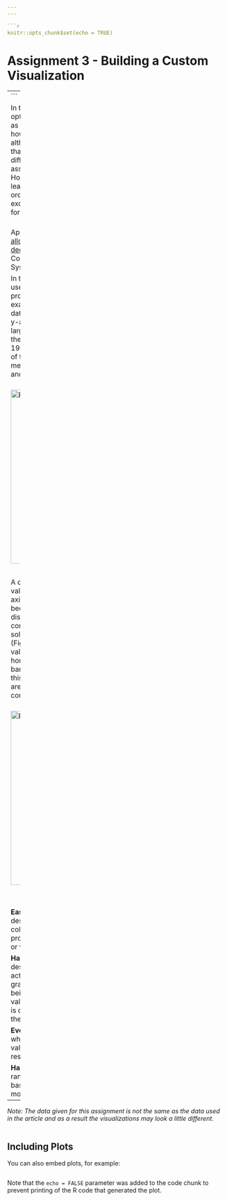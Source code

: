 ```yaml
---
---

```r
knitr::opts_chunk$set(echo = TRUE)
```

# Assignment 3 - Building a Custom Visualization

---
```


In this assignment you must choose one of the options presented below and submit a visual as well as your source code for peer grading. The details of how you solve the assignment are up to you, although your assignment must use matplotlib so that your peers can evaluate your work. The options differ in challenge level, but there are no grades associated with the challenge level you chose. However, your peers will be asked to ensure you at least met a minimum quality for a given technique in order to pass. Implement the technique fully (or exceed it!) and you should be able to earn full grades for the assignment.


&nbsp;&nbsp;&nbsp;&nbsp;&nbsp;&nbsp;Ferreira, N., Fisher, D., & Konig, A. C. (2014, April). [Sample-oriented task-driven visualizations: allowing users to make better, more confident decisions.](https://www.microsoft.com/en-us/research/wp-content/uploads/2016/02/Ferreira_Fisher_Sample_Oriented_Tasks.pdf) 
&nbsp;&nbsp;&nbsp;&nbsp;&nbsp;&nbsp;In Proceedings of the SIGCHI Conference on Human Factors in Computing Systems (pp. 571-580). ACM. ([video](https://www.youtube.com/watch?v=BI7GAs-va-Q))


In this [paper](https://www.microsoft.com/en-us/research/wp-content/uploads/2016/02/Ferreira_Fisher_Sample_Oriented_Tasks.pdf) the authors describe the challenges users face when trying to make judgements about probabilistic data generated through samples. As an example, they look at a bar chart of four years of data (replicated below in Figure 1). Each year has a y-axis value, which is derived from a sample of a larger dataset. For instance, the first value might be the number votes in a given district or riding for 1992, with the average being around 33,000. On top of this is plotted the 95% confidence interval for the mean (see the boxplot lectures for more information, and the yerr parameter of barcharts).

<br>
<img src="Assignment3Fig1.png" alt="Figure 1" style="width: 400px;"/>
<h4 style="text-align: center;" markdown="1">  &nbsp;&nbsp;&nbsp;&nbsp;&nbsp;&nbsp;&nbsp;&nbsp;Figure 1 from (Ferreira et al, 2014).</h4>

<br>

A challenge that users face is that, for a given y-axis value (e.g. 42,000), it is difficult to know which x-axis values are most likely to be representative, because the confidence levels overlap and their distributions are different (the lengths of the confidence interval bars are unequal). One of the solutions the authors propose for this problem (Figure 2c) is to allow users to indicate the y-axis value of interest (e.g. 42,000) and then draw a horizontal line and color bars based on this value. So bars might be colored red if they are definitely above this value (given the confidence interval), blue if they are definitely below this value, or white if they contain this value.


<br>
<img src="Assignment3Fig2c.png" alt="Figure 1" style="width: 400px;"/>
<h4 style="text-align: center;" markdown="1">  Figure 2c from (Ferreira et al. 2014). Note that the colorbar legend at the bottom as well as the arrows are not required in the assignment descriptions below.</h4>

<br>
<br>

**Easiest option:** Implement the bar coloring as described above - a color scale with only three colors, (e.g. blue, white, and red). Assume the user provides the y axis value of interest as a parameter or variable.


**Harder option:** Implement the bar coloring as described in the paper, where the color of the bar is actually based on the amount of data covered (e.g. a gradient ranging from dark blue for the distribution being certainly below this y-axis, to white if the value is certainly contained, to dark red if the value is certainly not contained as the distribution is above the axis).

**Even Harder option:** Add interactivity to the above, which allows the user to click on the y axis to set the value of interest. The bar colors should change with respect to what value the user has selected.

**Hardest option:** Allow the user to interactively set a range of y values they are interested in, and recolor based on this (e.g. a y-axis band, see the paper for more details).

---

*Note: The data given for this assignment is not the same as the data used in the article and as a result the visualizations may look a little different.*


```r


```

## Including Plots

You can also embed plots, for example:

```r

```

Note that the `echo = FALSE` parameter was added to the code chunk to prevent printing of the R code that generated the plot.
